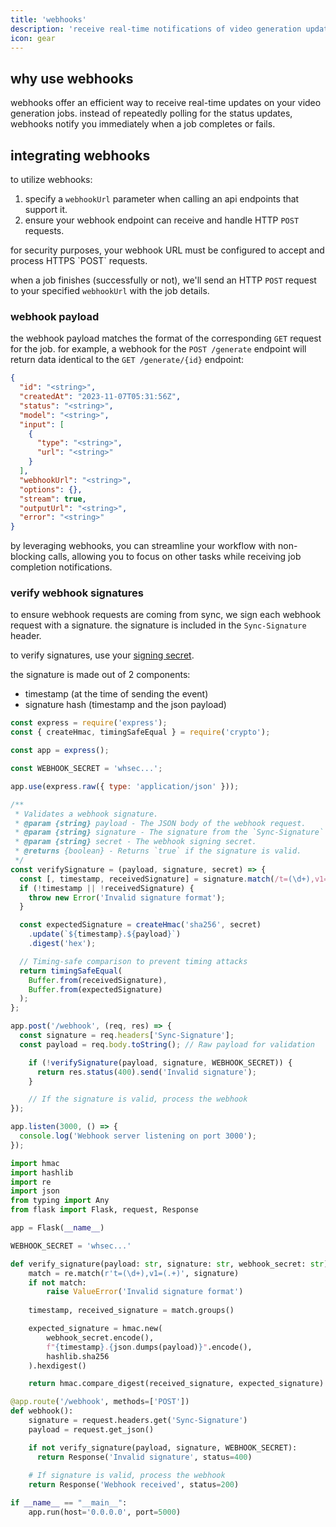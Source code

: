 ```yaml
---
title: 'webhooks'
description: 'receive real-time notifications of video generation updates.'
icon: gear
---
```


## why use webhooks

webhooks offer an efficient way to receive real-time updates on your video generation jobs. instead of repeatedly polling for the status updates, webhooks notify you immediately when a job completes or fails.

## integrating webhooks

to utilize webhooks:

1. specify a `webhookUrl` parameter when calling an api endpoints that support it.
2. ensure your webhook endpoint can receive and handle HTTP `POST` requests.

<Note>
  for security purposes, your webhook URL must be configured to accept and
  process HTTPS `POST` requests.
</Note>

when a job finishes (successfully or not), we'll send an HTTP `POST` request to your specified `webhookUrl` with the job details.

### webhook payload

the webhook payload matches the format of the corresponding `GET` request for the job. for example, a webhook for the `POST /generate` endpoint will return data identical to the `GET /generate/{id}` endpoint:

```json
{
  "id": "<string>",
  "createdAt": "2023-11-07T05:31:56Z",
  "status": "<string>",
  "model": "<string>",
  "input": [
    {
      "type": "<string>",
      "url": "<string>"
    }
  ],
  "webhookUrl": "<string>",
  "options": {},
  "stream": true,
  "outputUrl": "<string>",
  "error": "<string>"
}
```

by leveraging webhooks, you can streamline your workflow with non-blocking calls, allowing you to focus on other tasks while receiving job completion notifications.

### verify webhook signatures

to ensure webhook requests are coming from sync, we sign each webhook request with a signature. the signature is included in the `Sync-Signature` header.

to verify signatures, use your [signing secret](https://platform.sync.so/keys?tab=webhooks).

the signature is made out of 2 components:

- timestamp (at the time of sending the event)
- signature hash (timestamp and the json payload)

<CodeGroup>

```javascript javacript
const express = require('express');
const { createHmac, timingSafeEqual } = require('crypto');

const app = express();

const WEBHOOK_SECRET = 'whsec...';

app.use(express.raw({ type: 'application/json' }));

/**
 * Validates a webhook signature.
 * @param {string} payload - The JSON body of the webhook request.
 * @param {string} signature - The signature from the `Sync-Signature` header.
 * @param {string} secret - The webhook signing secret.
 * @returns {boolean} - Returns `true` if the signature is valid.
 */
const verifySignature = (payload, signature, secret) => {
  const [, timestamp, receivedSignature] = signature.match(/t=(\d+),v1=(.+)/) || [];
  if (!timestamp || !receivedSignature) {
    throw new Error('Invalid signature format');
  }

  const expectedSignature = createHmac('sha256', secret)
    .update(`${timestamp}.${payload}`)
    .digest('hex');

  // Timing-safe comparison to prevent timing attacks
  return timingSafeEqual(
    Buffer.from(receivedSignature),
    Buffer.from(expectedSignature)
  );
};

app.post('/webhook', (req, res) => {
  const signature = req.headers['Sync-Signature'];
  const payload = req.body.toString(); // Raw payload for validation

    if (!verifySignature(payload, signature, WEBHOOK_SECRET)) {
      return res.status(400).send('Invalid signature');
    }

    // If the signature is valid, process the webhook
});

app.listen(3000, () => {
  console.log('Webhook server listening on port 3000');
});

```

```python Python
import hmac
import hashlib
import re
import json
from typing import Any
from flask import Flask, request, Response

app = Flask(__name__)

WEBHOOK_SECRET = 'whsec...'

def verify_signature(payload: str, signature: str, webhook_secret: str) -> bool:
    match = re.match(r't=(\d+),v1=(.+)', signature)
    if not match:
        raise ValueError('Invalid signature format')
        
    timestamp, received_signature = match.groups()

    expected_signature = hmac.new(
        webhook_secret.encode(),
        f"{timestamp}.{json.dumps(payload)}".encode(),
        hashlib.sha256
    ).hexdigest()

    return hmac.compare_digest(received_signature, expected_signature)

@app.route('/webhook', methods=['POST'])
def webhook():
    signature = request.headers.get('Sync-Signature')
    payload = request.get_json()

    if not verify_signature(payload, signature, WEBHOOK_SECRET):
      return Response('Invalid signature', status=400)
            
    # If signature is valid, process the webhook
    return Response('Webhook received', status=200)

if __name__ == "__main__":
    app.run(host='0.0.0.0', port=5000)
```

</CodeGroup>
